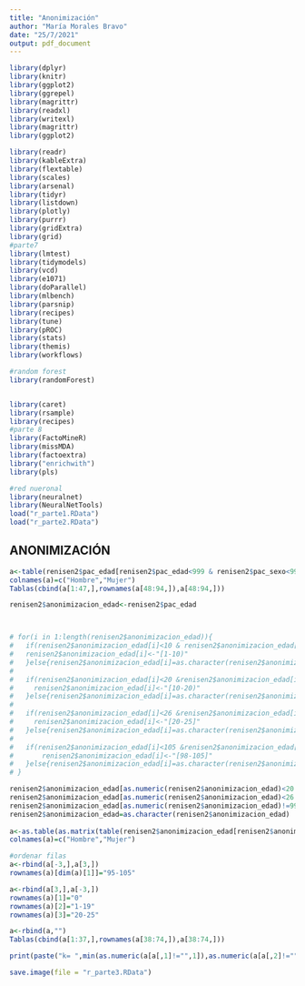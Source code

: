 ---
title: "Anonimización"
author: "María Morales Bravo"
date: "25/7/2021"
output: pdf_document
---

```{r,include=F}
library(dplyr)
library(knitr)
library(ggplot2)
library(ggrepel)
library(magrittr)
library(readxl)
library(writexl)
library(magrittr)
library(ggplot2)

library(readr)
library(kableExtra)
library(flextable)
library(scales)
library(arsenal)
library(tidyr)
library(listdown)
library(plotly)
library(purrr)
library(gridExtra)
library(grid)
#parte7
library(lmtest)
library(tidymodels)
library(vcd)
library(e1071)
library(doParallel)
library(mlbench)
library(parsnip)
library(recipes)
library(tune)
library(pROC)
library(stats)
library(themis)
library(workflows)

#random forest
library(randomForest)


library(caret)
library(rsample)
library(recipes)
#parte 8 
library(FactoMineR)
library(missMDA)
library(factoextra)
library("enrichwith")
library(pls)

#red nueronal 
library(neuralnet) 
library(NeuralNetTools)
load("r_parte1.RData")
load("r_parte2.RData")

```

## ANONIMIZACIÓN


```{r,echo=F,warning=F,fig.show="hold"}

a<-table(renisen2$pac_edad[renisen2$pac_edad<999 & renisen2$pac_sexo<99],renisen2$pac_sexo[renisen2$pac_edad<999& renisen2$pac_sexo<99])
colnames(a)=c("Hombre","Mujer")
Tablas(cbind(a[1:47,],rownames(a[48:94,]),a[48:94,]))

renisen2$anonimizacion_edad<-renisen2$pac_edad



# for(i in 1:length(renisen2$anonimizacion_edad)){
#   if(renisen2$anonimizacion_edad[i]<10 & renisen2$anonimizacion_edad[i]>0){
#   renisen2$anonimizacion_edad[i]<-"[1-10)"
#   }else{renisen2$anonimizacion_edad[i]=as.character(renisen2$anonimizacion_edad[i])}
#   
#   if(renisen2$anonimizacion_edad[i]<20 &renisen2$anonimizacion_edad[i]>9){
#     renisen2$anonimizacion_edad[i]<-"[10-20)"
#   }else{renisen2$anonimizacion_edad[i]=as.character(renisen2$anonimizacion_edad[i])}
#   
#   if(renisen2$anonimizacion_edad[i]<26 &renisen2$anonimizacion_edad[i]>19){
#     renisen2$anonimizacion_edad[i]<-"[20-25]"
#   }else{renisen2$anonimizacion_edad[i]=as.character(renisen2$anonimizacion_edad[i])}
#   
#   if(renisen2$anonimizacion_edad[i]<105 &renisen2$anonimizacion_edad[i]>97){
#       renisen2$anonimizacion_edad[i]<-"[98-105]"
#   }else{renisen2$anonimizacion_edad[i]=as.character(renisen2$anonimizacion_edad[i])}
# }

renisen2$anonimizacion_edad[as.numeric(renisen2$anonimizacion_edad)<20 & as.numeric(renisen2$anonimizacion_edad)>0]="[1-20)"
renisen2$anonimizacion_edad[as.numeric(renisen2$anonimizacion_edad)<26 &as.numeric(renisen2$anonimizacion_edad)>19]="[20-26)"
renisen2$anonimizacion_edad[as.numeric(renisen2$anonimizacion_edad)!=9999 &as.numeric(renisen2$anonimizacion_edad)>94]="[95-105)"
renisen2$anonimizacion_edad=as.character(renisen2$anonimizacion_edad)
  
a<-as.table(as.matrix(table(renisen2$anonimizacion_edad[renisen2$anonimizacion_edad!="9999" & renisen2$pac_sexo<99],renisen2$pac_sexo[renisen2$anonimizacion_edad!="9999" & renisen2$pac_sexo<99])))
colnames(a)=c("Hombre","Mujer")

#ordenar filas
a<-rbind(a[-3,],a[3,])
rownames(a)[dim(a)[1]]="95-105"

a<-rbind(a[3,],a[-3,])
rownames(a)[1]="0"
rownames(a)[2]="1-19"
rownames(a)[3]="20-25"

a<-rbind(a,"")
Tablas(cbind(a[1:37,],rownames(a[38:74,]),a[38:74,]))

print(paste("k= ",min(as.numeric(a[a[,1]!="",1]),as.numeric(a[a[,2]!="",2]))))

```
```{r,echo=F}
save.image(file = "r_parte3.RData")
```
